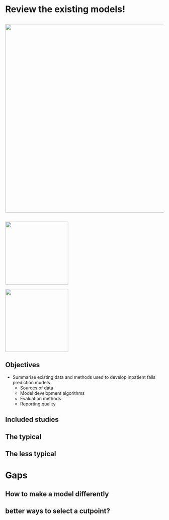 # Review the existing models!

## 

![](assets/1-lit-review/the-fig.png){.absolute height="600"}


##


![](assets/1-lit-review/gerontology.png){.absolute height="200" bottom="0"}


![](assets/1-lit-review/bmj-open.png){.absolute height="200" top="0"}


## Objectives

- Summarise existing data and methods used to develop inpatient falls prediction models
  - Sources of data
  - Model development algorithms
  - Evaluation methods
  - Reporting quality

## Included studies

<!-- # add prisma diagram -->

## The typical

<!-- logistic regression/tree based model predicting 1+ falls in admission using data at admission -->

## The less typical

<!-- - predicting next day falls -->
<!-- - using 2x2 matrix to select cutpoint -->
<!-- rare use of external validation -->

# Gaps


## How to make a model differently

## better ways to select a cutpoint?


